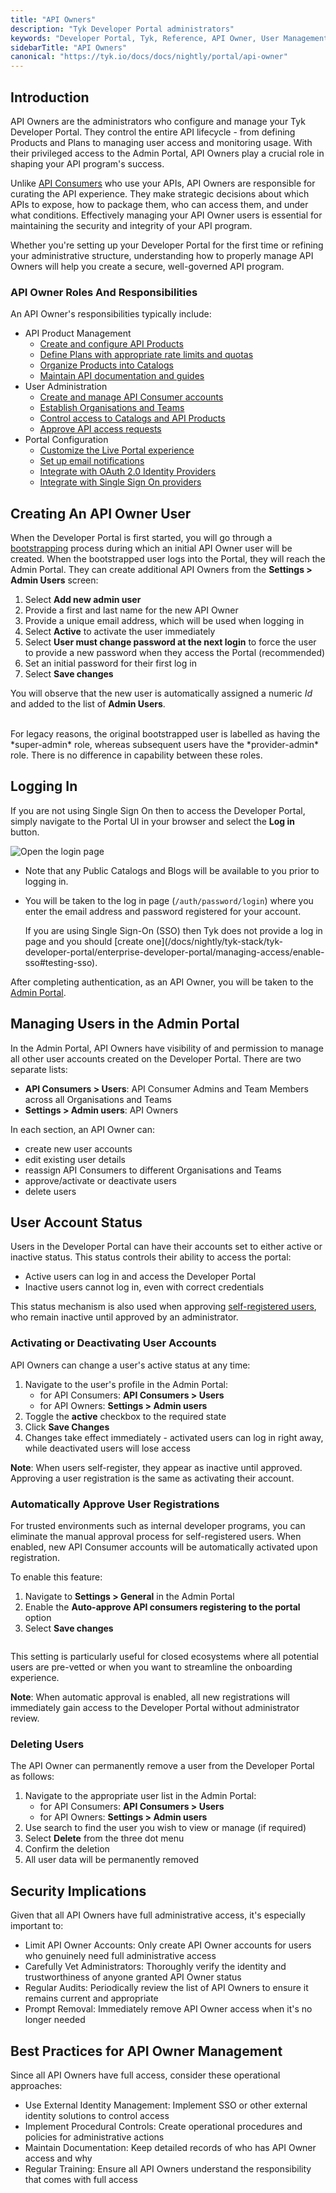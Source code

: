 ```yaml
---
title: "API Owners"
description: "Tyk Developer Portal administrators"
keywords: "Developer Portal, Tyk, Reference, API Owner, User Management, User, Admin"
sidebarTitle: "API Owners"
canonical: "https://tyk.io/docs/docs/nightly/portal/api-owner"
---
```


## Introduction

API Owners are the administrators who configure and manage your Tyk Developer Portal. They control the entire API lifecycle - from defining Products and Plans to managing user access and monitoring usage. With their privileged access to the Admin Portal, API Owners play a crucial role in shaping your API program's success.

Unlike [API Consumers](/docs/nightly/portal/api-consumer) who use your APIs, API Owners are responsible for curating the API experience. They make strategic decisions about which APIs to expose, how to package them, who can access them, and under what conditions. Effectively managing your API Owner users is essential for maintaining the security and integrity of your API program.

Whether you're setting up your Developer Portal for the first time or refining your administrative structure, understanding how to properly manage API Owners will help you create a secure, well-governed API program.

### API Owner Roles And Responsibilities

An API Owner's responsibilities typically include:

- API Product Management
  - [Create and configure API Products](/docs/nightly/portal/api-products)
  - [Define Plans with appropriate rate limits and quotas](/docs/nightly/portal/api-plans)
  - [Organize Products into Catalogs](/docs/nightly/tyk-stack/tyk-developer-portal/enterprise-developer-portal/managing-access/manage-catalogues)
  - [Maintain API documentation and guides](/docs/nightly/portal/api-products#documentation)
- User Administration
  - [Create and manage API Consumer accounts](/docs/nightly/portal/api-consumer)
  - [Establish Organisations and Teams](/docs/nightly/tyk-stack/tyk-developer-portal/enterprise-developer-portal/managing-access/manage-api-consumer-organisations)
  - [Control access to Catalogs and API Products](/docs/nightly/tyk-stack/tyk-developer-portal/enterprise-developer-portal/managing-access/manage-catalogues#catalog-visibility)
  - [Approve API access requests](/docs/nightly/tyk-stack/tyk-developer-portal/enterprise-developer-portal/api-access/approve-requests)
- Portal Configuration
  - [Customize the Live Portal experience](/docs/nightly/portal/customization)
  - [Set up email notifications](/docs/nightly/product-stack/tyk-enterprise-developer-portal/getting-started/setup-email-notifications)
  - [Integrate with OAuth 2.0 Identity Providers](/docs/nightly/tyk-stack/tyk-developer-portal/enterprise-developer-portal/api-access/dynamic-client-registration)
  - [Integrate with Single Sign On providers](/docs/nightly/tyk-stack/tyk-developer-portal/enterprise-developer-portal/managing-access/enable-sso)


## Creating An API Owner User

When the Developer Portal is first started, you will go through a [bootstrapping](/docs/nightly/portal/install#bootstrapping-enterprise-developer-portal) process during which an initial API Owner user will be created. When the bootstrapped user logs into the Portal, they will reach the Admin Portal. They can create additional API Owners from the **Settings > Admin Users** screen:

1. Select **Add new admin user**
2. Provide a first and last name for the new API Owner
3. Provide a unique email address, which will be used when logging in
4. Select **Active** to activate the user immediately
5. Select **User must change password at the next login** to force the user to provide a new password when they access the Portal (recommended)
6. Set an initial password for their first log in
7. Select **Save changes**

You will observe that the new user is automatically assigned a numeric *Id* and added to the list of **Admin Users**.

<br />

<Note>
For legacy reasons, the original bootstrapped user is labelled as having the *super-admin* role, whereas subsequent users have the *provider-admin* role. There is no difference in capability between these roles.
</Note>


## Logging In

If you are not using Single Sign On then to access the Developer Portal, simply navigate to the Portal UI in your browser and select the **Log in** button.

<img src="/img/dashboard/portal-management/enterprise-portal/navigate-to-the-login-page.png" alt="Open the login page" />
<br />

- Note that any Public Catalogs and Blogs will be available to you prior to logging in.
- You will be taken to the log in page (`/auth/password/login`) where you enter the email address and password registered for your account.



    <Note>
    If you are using Single Sign-On (SSO) then Tyk does not provide a log in page and you should [create one](/docs/nightly/tyk-stack/tyk-developer-portal/enterprise-developer-portal/managing-access/enable-sso#testing-sso).
    </Note>


After completing authentication, as an API Owner, you will be taken to the [Admin Portal](/docs/nightly/portal/overview/concepts#developer-portal-views).

## Managing Users in the Admin Portal

In the Admin Portal, API Owners have visibility of and permission to manage all other user accounts created on the Developer Portal. There are two separate lists:

- **API Consumers > Users**: API Consumer Admins and Team Members across all Organisations and Teams
- **Settings > Admin users**: API Owners

In each section, an API Owner can:

- create new user accounts
- edit existing user details
- reassign API Consumers to different Organisations and Teams
- approve/activate or deactivate users
- delete users

## User Account Status

Users in the Developer Portal can have their accounts set to either active or inactive status. This status controls their ability to access the portal:

 - Active users can log in and access the Developer Portal
 - Inactive users cannot log in, even with correct credentials

This status mechanism is also used when approving [self-registered users](/docs/nightly/portal/api-consumer#self-registration), who remain inactive until approved by an administrator.

### Activating or Deactivating User Accounts

API Owners can change a user's active status at any time:

1. Navigate to the user's profile in the Admin Portal:
    - for API Consumers: **API Consumers > Users**
    - for API Owners: **Settings > Admin users**
2. Toggle the **active** checkbox to the required state
3. Click **Save Changes**
4. Changes take effect immediately - activated users can log in right away, while deactivated users will lose access

**Note**: When users self-register, they appear as inactive until approved. Approving a user registration is the same as activating their account.

### Automatically Approve User Registrations

For trusted environments such as internal developer programs, you can eliminate the manual approval process for self-registered users. When enabled, new API Consumer accounts will be automatically activated upon registration.

To enable this feature:

1. Navigate to **Settings > General** in the Admin Portal
2. Enable the **Auto-approve API consumers registering to the portal** option
3. Select **Save changes**

<img src="/img/dashboard/portal-management/enterprise-portal/auto-approve-users.png" alt="" />

This setting is particularly useful for closed ecosystems where all potential users are pre-vetted or when you want to streamline the onboarding experience.

**Note**: When automatic approval is enabled, all new registrations will immediately gain access to the Developer Portal without administrator review.


### Deleting Users

The API Owner can permanently remove a user from the Developer Portal as follows:

1. Navigate to the appropriate user list in the Admin Portal:
    - for API Consumers: **API Consumers > Users**
    - for API Owners: **Settings > Admin users**
2. Use search to find the user you wish to view or manage (if required)
3. Select **Delete** from the three dot menu
4. Confirm the deletion
5. All user data will be permanently removed

## Security Implications

Given that all API Owners have full administrative access, it's especially important to:

- Limit API Owner Accounts: Only create API Owner accounts for users who genuinely need full administrative access
- Carefully Vet Administrators: Thoroughly verify the identity and trustworthiness of anyone granted API Owner status
- Regular Audits: Periodically review the list of API Owners to ensure it remains current and appropriate
- Prompt Removal: Immediately remove API Owner access when it's no longer needed

## Best Practices for API Owner Management

Since all API Owners have full access, consider these operational approaches:
- Use External Identity Management: Implement SSO or other external identity solutions to control access
- Implement Procedural Controls: Create operational procedures and policies for administrative actions
- Maintain Documentation: Keep detailed records of who has API Owner access and why
- Regular Training: Ensure all API Owners understand the responsibility that comes with full access
